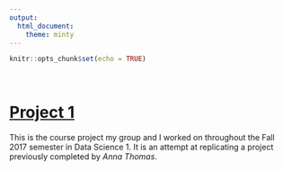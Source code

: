 ```yaml
---
output: 
  html_document:
    theme: minty
---
```



```r
knitr::opts_chunk$set(echo = TRUE)
```


\


# [Project 1](./projects/CopyOfBicycle.Analysis.html)

This is the course project my group and I worked on throughout the Fall 2017 semester in Data Science 1. It is an attempt at replicating a project previously completed by _Anna Thomas_.